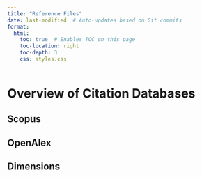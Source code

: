 ```yaml
---
title: "Reference Files"
date: last-modified  # Auto-updates based on Git commits
format:
  html:
    toc: true  # Enables TOC on this page
    toc-location: right
    toc-depth: 3
    css: styles.css
---
```


# Overview of Citation Databases {.unnumbered}

## Scopus {#sec-scopus}

## OpenAlex {#sec-openalex}

## Dimensions {#sec-dimensions}

